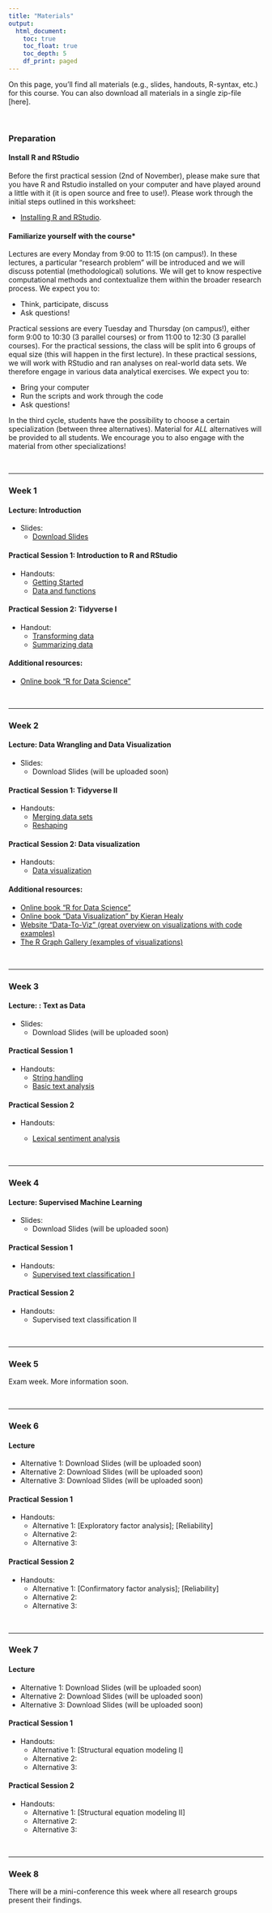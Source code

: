 ```yaml
---
title: "Materials"
output: 
  html_document:
    toc: true
    toc_float: true
    toc_depth: 5
    df_print: paged
---
```


On this page, you'll find all materials (e.g., slides, handouts, R-syntax, etc.) for this course. You can also download all materials in a single zip-file [here].  

<br>

### Preparation

#### Install R and RStudio

Before the first practical session (2nd of November), please make sure that you have R and Rstudio installed on your computer and have played around a little with it (it is open source and free to use!). Please work through the initial steps outlined in this worksheet:

- [Installing R and RStudio](https://github.com/ccs-amsterdam/r-course-material/blob/master/tutorials/R_basics_1_getting_started_short.md). 

#### Familiarize yourself with the course*

Lectures are every Monday from 9:00 to 11:15 (on campus!). In these lectures, a particular "research problem" will be introduced and we will discuss potential (methodological) solutions. We will get to know respective computational methods and contextualize them within the broader research process. We expect you to:

- Think, participate, discuss
- Ask questions!

Practical sessions are every Tuesday and Thursday (on campus!), either form 9:00 to 10:30 (3 parallel courses) or from 11:00 to 12:30 (3 parallel courses). For the practical sessions, the class will be split into 6 groups of equal size (this will happen in the first lecture). In these practical sessions, we will work with RStudio and ran analyses on real-world data sets. We therefore engage in various data analytical exercises. We expect you to: 

- Bring your computer
- Run the scripts and work through the code 
- Ask questions!

In the third cycle, students have the possibility to choose a certain specialization (between three alternatives). Material for *ALL* alternatives will be provided to all students. We encourage you to also engage with the material from other specializations!


<br>
<hr>

### Week 1

#### Lecture: Introduction

- Slides:
    - [Download Slides](slides/01_introduction.html)

#### Practical Session 1: Introduction to R and RStudio

- Handouts: 
    - [Getting Started](https://github.com/ccs-amsterdam/r-course-material/blob/master/tutorials/R_basics_1_getting_started.md)
    - [Data and functions](https://github.com/ccs-amsterdam/r-course-material/blob/master/tutorials/R_basics_2_data_and_functions.md)

#### Practical Session 2: Tidyverse I 

- Handout: 
    - [Transforming data](https://github.com/ccs-amsterdam/r-course-material/blob/master/tutorials/R-tidy-5-transformation.md)
    - [Summarizing data](https://github.com/ccs-amsterdam/r-course-material/blob/master/tutorials/R-tidy-5b-groupby.md)

#### Additional resources: 

- [Online book "R for Data Science"](https://r4ds.had.co.nz/)

<br>
<hr>

### Week 2

#### Lecture: Data Wrangling and Data Visualization

- Slides:
    - Download Slides (will be uploaded soon)

#### Practical Session 1: Tidyverse II

- Handouts:
    - [Merging data sets](https://github.com/ccs-amsterdam/r-course-material/blob/master/tutorials/R-tidy-13a-joining.md)
    - [Reshaping](https://github.com/ccs-amsterdam/r-course-material/blob/master/tutorials/r-tidy-12-reshaping.md)
    

#### Practical Session 2: Data visualization

- Handouts:
    - [Data visualization](https://github.com/ccs-amsterdam/r-course-material/blob/master/tutorials/r-tidy-3_7-visualization.md)


#### Additional resources: 

- [Online book "R for Data Science"](https://r4ds.had.co.nz/) 
- [Online book "Data Visualization" by Kieran Healy](https://socviz.co/)
- [Website "Data-To-Viz" (great overview on visualizations with code examples)](https://www.data-to-viz.com/)
- [The R Graph Gallery (examples of visualizations)](https://www.r-graph-gallery.com/)

<br>
<hr>

### Week 3

#### Lecture: : Text as Data

- Slides:
    - Download Slides (will be uploaded soon)

#### Practical Session 1

- Handouts: 
    - [String handling](https://github.com/ccs-amsterdam/r-course-material/blob/master/tutorials/R-tidy-14-strings.md)
    - [Basic text analysis](https://github.com/ccs-amsterdam/r-course-material/blob/master/tutorials/R_text_3_quanteda.md)

#### Practical Session 2 

- Handouts: 

  - [Lexical sentiment analysis](https://github.com/ccs-amsterdam/r-course-material/blob/master/tutorials/sentiment_analysis.md)


<br>
<hr>

### Week 4

#### Lecture: Supervised Machine Learning

- Slides:
    - Download Slides (will be uploaded soon)

#### Practical Session 1

- Handouts: 
    - [Supervised text classification I](https://github.com/ccs-amsterdam/r-course-material/blob/master/tutorials/r_text_ml.md)  

#### Practical Session 2

- Handouts:
    - Supervised text classification II

<br>
<hr>

### Week 5

Exam week. More information soon. 

<br>
<hr>

### Week 6

#### Lecture

- Alternative 1: Download Slides (will be uploaded soon)
- Alternative 2: Download Slides (will be uploaded soon)
- Alternative 3: Download Slides (will be uploaded soon)

#### Practical Session 1

- Handouts: 
  - Alternative 1: [Exploratory factor analysis]; [Reliability]
  - Alternative 2:
  - Alternative 3:

#### Practical Session 2

- Handouts: 
  - Alternative 1: [Confirmatory factor analysis]; [Reliability]
  - Alternative 2:
  - Alternative 3:

<br>
<hr>

### Week 7

#### Lecture

- Alternative 1: Download Slides (will be uploaded soon)
- Alternative 2: Download Slides (will be uploaded soon)
- Alternative 3: Download Slides (will be uploaded soon)

#### Practical Session 1

- Handouts: 
  - Alternative 1: [Structural equation modeling I]
  - Alternative 2:
  - Alternative 3:

#### Practical Session 2

- Handouts: 
  - Alternative 1: [Structural equation modeling II]
  - Alternative 2:
  - Alternative 3:

<br>
<hr>

### Week 8

There will be a mini-conference this week where all research groups present their findings. 